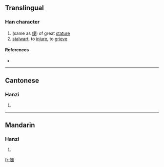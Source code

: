 ==Translingual==

===Han character===
{{Han char|rn=9|rad=人|as=11|sn=13|four=|canj=人田土十 (OWGJ)}}

# (same as [[俁]]) of great [[stature]]
# [[stalwart]], to [[injure]], to [[grieve]]

====References====
* {{Han ref|kx=0115.220|hdz=10211.030|uh=3481|ud=13441}}

----

==Cantonese==

===Hanzi===
{{yue-hanzi|jyut=|y=jyu5, sou3}}

# {{defn|Cantonese}}

----

==Mandarin==

===Hanzi===
{{cmn-hanzi|pin=[[yǔ]] ([[yu3]]), [[yùn]] ([[yun4]])|wg=yü<sup>3</sup>, yün<sup>4</sup>}}

# {{defn|Mandarin}}

[[fr:㒁]]